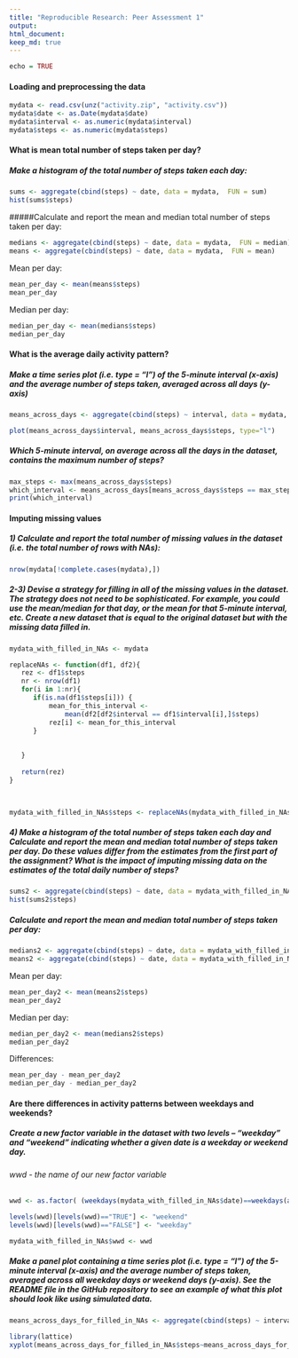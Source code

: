 ```yaml
---
title: "Reproducible Research: Peer Assessment 1"
output: 
html_document:
keep_md: true
---
```

```r
echo = TRUE
```
#### Loading and preprocessing the data
```r
mydata <- read.csv(unz("activity.zip", "activity.csv"))
mydata$date <- as.Date(mydata$date)
mydata$interval <- as.numeric(mydata$interval)
mydata$steps <- as.numeric(mydata$steps)
```
#### What is mean total number of steps taken per day?
##### Make a histogram of the total number of steps taken each day:

```r
sums <- aggregate(cbind(steps) ~ date, data = mydata,  FUN = sum)
hist(sums$steps)
```

#####Calculate and report the mean and median total number of steps taken per day:
```r
medians <- aggregate(cbind(steps) ~ date, data = mydata,  FUN = median)
means <- aggregate(cbind(steps) ~ date, data = mydata,  FUN = mean)
```
####### Mean per day:
```r
mean_per_day <- mean(means$steps)
mean_per_day
```
####### Median per day:
```r
median_per_day <- mean(medians$steps)
median_per_day
```

#### What is the average daily activity pattern?
##### Make a time series plot (i.e. type = "l") of the 5-minute interval (x-axis) and the average number of steps taken, averaged across all days (y-axis)
```r
means_across_days <- aggregate(cbind(steps) ~ interval, data = mydata,  FUN = mean)

plot(means_across_days$interval, means_across_days$steps, type="l")
```
##### Which 5-minute interval, on average across all the days in the dataset, contains the maximum number of steps?
```r
max_steps <- max(means_across_days$steps)
which_interval <- means_across_days[means_across_days$steps == max_steps,]$interval
print(which_interval)
```

#### Imputing missing values
##### 1) Calculate and report the total number of missing values in the dataset (i.e. the total number of rows with NAs):
```r
nrow(mydata[!complete.cases(mydata),])
```
##### 2-3)  Devise a strategy for filling in all of the missing values in the dataset. The strategy does not need to be sophisticated. For example, you could use the mean/median for that day, or the mean for that 5-minute interval, etc. Create a new dataset that is equal to the original dataset but with the missing data filled in.
```r
mydata_with_filled_in_NAs <- mydata

replaceNAs <- function(df1, df2){
   rez <- df1$steps 
   nr <- nrow(df1)
   for(i in 1:nr){
      if(is.na(df1$steps[i])) {
          mean_for_this_interval <- 
              mean(df2[df2$interval == df1$interval[i],]$steps)
          rez[i] <- mean_for_this_interval     
      }
   
      
   }
   
   return(rez)
}

 

mydata_with_filled_in_NAs$steps <- replaceNAs(mydata_with_filled_in_NAs, means_across_days)
```
##### 4) Make a histogram of the total number of steps taken each day and Calculate and report the mean and median total number of steps taken per day. Do these values differ from the estimates from the first part of the assignment? What is the impact of imputing missing data on the estimates of the total daily number of steps?

```r
sums2 <- aggregate(cbind(steps) ~ date, data = mydata_with_filled_in_NAs,  FUN = sum)
hist(sums2$steps)
```
##### Calculate and report the mean and median total number of steps taken per day:
```r
medians2 <- aggregate(cbind(steps) ~ date, data = mydata_with_filled_in_NAs,  FUN = median)
means2 <- aggregate(cbind(steps) ~ date, data = mydata_with_filled_in_NAs,  FUN = mean)
```
####### Mean per day:
```r
mean_per_day2 <- mean(means2$steps)
mean_per_day2
```
####### Median per day:
```r
median_per_day2 <- mean(medians2$steps)
median_per_day2
```
####### Differences:
```r
mean_per_day - mean_per_day2  
median_per_day - median_per_day2  
```
#### Are there differences in activity patterns between weekdays and weekends?
##### Create a new factor variable in the dataset with two levels -- "weekday" and "weekend" indicating whether a given date is a weekday or weekend day.
###### wwd - the name of our new factor variable
```r
wwd <- as.factor( (weekdays(mydata_with_filled_in_NAs$date)==weekdays(as.Date("2001-01-06")) | (weekdays(mydata_with_filled_in_NAs$date)==weekdays(as.Date("2001-01-07")))))

levels(wwd)[levels(wwd)=="TRUE"] <- "weekend"
levels(wwd)[levels(wwd)=="FALSE"] <- "weekday"

mydata_with_filled_in_NAs$wwd <- wwd
```
##### Make a panel plot containing a time series plot (i.e. type = "l") of the 5-minute interval (x-axis) and the average number of steps taken, averaged across all weekday days or weekend days (y-axis). See the README file in the GitHub repository to see an example of what this plot should look like using simulated data.
```r
means_across_days_for_filled_in_NAs <- aggregate(cbind(steps) ~ interval + wwd, data = mydata_with_filled_in_NAs,  FUN = mean)

library(lattice) 
xyplot(means_across_days_for_filled_in_NAs$steps~means_across_days_for_filled_in_NAs$interval|means_across_days_for_filled_in_NAs$wwd, ylab="Number of steps",    xlab="Interval", layout=c(1,2), type="l")
```

